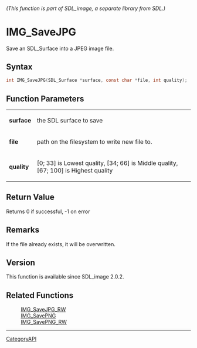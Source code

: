 ====== (This function is part of SDL_image, a separate library from SDL.) ======
= IMG_SaveJPG =

Save an SDL_Surface into a JPEG image file.

== Syntax ==

<syntaxhighlight lang='c'>
int IMG_SaveJPG(SDL_Surface *surface, const char *file, int quality);
</syntaxhighlight>

== Function Parameters ==

{|
|'''surface'''
|the SDL surface to save
|-
|'''file'''
|path on the filesystem to write new file to.
|-
|'''quality'''
|[0; 33] is Lowest quality, [34; 66] is Middle quality, [67; 100] is Highest quality
|}

== Return Value ==

Returns 0 if successful, -1 on error

== Remarks ==

If the file already exists, it will be overwritten.

== Version ==

This function is available since SDL_image 2.0.2.

== Related Functions ==

:[[IMG_SaveJPG_RW]]
:[[IMG_SavePNG]]
:[[IMG_SavePNG_RW]]

----
[[CategoryAPI]]


